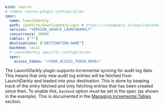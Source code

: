 ```yaml copy
kind: source
# Common source-plugin configuration
spec:
  name: launchdarkly
  path: /path/to/downloaded/plugin # https://cloudquery.io/buy/launchdakrly
  version: "VERSION_SOURCE_LAUNCHDARKLY"
  concurrency: 10000
  tables: ["*"]
  destinations: ["DESTINATION_NAME"]
  backend: local
  # LaunchDarkly specific configuration
  spec:
    access_token: "<YOUR_ACCESS_TOKEN_HERE>"
```

The LaunchDarkly plugin supports incremental syncing for audit log data. This means that only new audit log entries will be fetched from LaunchDarkly and loaded into your destination. This is done by keeping track of the entry fetched and only fetching entries that has been created since then.
To enable this, `backend` option must be set in the spec (as shown in the example). This is documented in the [Managing Incremental Tables](/docs/advanced-topics/managing-incremental-tables) section.
